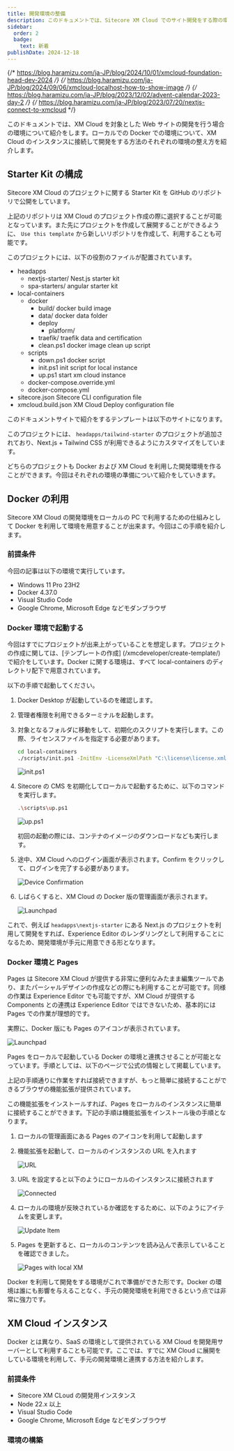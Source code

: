 ```yaml
---
title: 開発環境の整備
description: このドキュメントでは、Sitecore XM Cloud でのサイト開発をする際の環境について紹介をします。
sidebar:
  order: 2
  badge:
    text: 新着
publishDate: 2024-12-18
---
```


{/* https://blog.haramizu.com/ja-JP/blog/2024/10/01/xmcloud-foundation-head-dev-2024 */}
{/* https://blog.haramizu.com/ja-JP/blog/2024/09/06/xmcloud-localhost-how-to-show-image */}
{/* https://blog.haramizu.com/ja-JP/blog/2023/12/02/advent-calendar-2023-day-2 */}
{/* https://blog.haramizu.com/ja-JP/blog/2023/07/20/nextjs-connect-to-xmcloud */}


このドキュメントでは、XM Cloud を対象とした Web サイトの開発を行う場合の環境について紹介をします。ローカルでの Docker での環境について、XM Cloud のインスタンスに接続して開発をする方法のそれぞれの環境の整え方を紹介します。

## Starter Kit の構成

Sitecore XM Cloud のプロジェクトに関する Starter Kit を GitHub のリポジトリで公開をしています。

<LinkCard
  title="XM Cloud Front End Application Starter Kits"
  href="https://github.com/sitecorelabs/xmcloud-foundation-head"
  target="_blank"
  description="This repository contains the Next.js Starter Kit, and the SPA Starters monorepo (which includes a Node Proxy Application and and SPA starter apps) for Sitecore XM Cloud Development. It is intended to get developers up and running quickly with a new front end project that is integrated with Sitecore XM Cloud."
/>

上記のリポジトリは XM Cloud のプロジェクト作成の際に選択することが可能となっています。また先にプロジェクトを作成して展開することができるように、 `Use this template` から新しいリポジトリを作成して、利用することも可能です。

このプロジェクトには、以下の役割のファイルが配置されています。

<FileTree>

- headapps
  - nextjs-starter/ Nest.js starter kit
  - spa-starters/ angular starter kit
- local-containers
  - docker
    - build/ docker build image
    - data/ docker data folder
    - deploy
      - platform/
    - traefik/ traefik data and certification
    - clean.ps1 docker image clean up script
  - scripts
    - down.ps1 docker script
    - init.ps1 init script for local instance
    - up.ps1 start xm cloud instance
  - docker-compose.override.yml
  - docker-compose.yml
- sitecore.json Sitecore CLI configuration file
- xmcloud.build.json XM Cloud Deploy configuration file

</FileTree>

このドキュメントサイトで紹介をするテンプレートは以下のサイトになります。

<LinkCard
  title="Tailwind CSS Starter Kit"
  href="https://github.com/haramizu/tailwind-starter"
  target="_blank"
/>

このプロジェクトには、 `headapps/tailwind-starter` のプロジェクトが追加されており、Next.js + Tailwind CSS が利用できるようにカスタマイズをしています。

どちらのプロジェクトも Docker および XM Cloud を利用した開発環境を作ることができます。今回はそれぞれの環境の準備について紹介をしていきます。

## Docker の利用

Sitecore XM Cloud の開発環境をローカルの PC で利用するための仕組みとして Docker を利用して環境を用意することが出来ます。今回はこの手順を紹介します。

### 前提条件

今回の記事は以下の環境で実行しています。

- Windows 11 Pro 23H2
- Docker 4.37.0
- Visual Studio Code
- Google Chrome, Microsoft Edge などモダンブラウザ

### Docker 環境で起動する

今回はすでにプロジェクトが出来上がっていることを想定します。プロジェクトの作成に関しては、[テンプレートの作成]
(/xmcdeveloper/create-template/) で紹介をしています。Docker に関する環境は、すべて local-containers のディレクトリ配下で用意されています。

以下の手順で起動してください。

<Steps>

1. Docker Desktop が起動しているのを確認します。

2. 管理者権限を利用できるターミナルを起動します。

3. 対象となるフォルダに移動をして、初期化のスクリプトを実行します。この際、ライセンスファイルを指定する必要があります。

   ```bash
   cd local-containers
   ./scripts/init.ps1 -InitEnv -LicenseXmlPath "C:\license\license.xml" -AdminPassword "DesiredAdminPassword"
   ```

   ![init.ps1](../../../assets/xmcdeveloper/developerenvironment01.png)

4. Sitecore の CMS を初期化してローカルで起動するために、以下のコマンドを実行します。

   ```bash
   .\scripts\up.ps1
   ```

   ![up.ps1](../../../assets/xmcdeveloper/developerenvironment02.png)

   初回の起動の際には、コンテナのイメージのダウンロードなども実行します。

5. 途中、XM Cloud へのログイン画面が表示されます。Confirm をクリックして、ログインを完了する必要があります。

   ![Device Confirmation](../../../assets/xmcdeveloper/developerenvironment03.png)

6. しばらくすると、XM Cloud の Docker 版の管理画面が表示されます。

   ![Launchpad](../../../assets/xmcdeveloper/developerenvironment04.png)

</Steps>

これで、例えば `headapps\nextjs-starter` にある Next.js のプロジェクトを利用して開発をすれば、Experience Editor のレンダリングとして利用することになるため、開発環境が手元に用意できる形となります。

### Docker 環境と Pages

Pages は Sitecore XM Cloud が提供する非常に便利なみたまま編集ツールであり、またパーシャルデザインの作成などの際にも利用することが可能です。同様の作業は Experience Editor でも可能ですが、XM Cloud が提供する Components との連携は Experience Editor ではできないため、基本的には Pages での作業が理想的です。

実際に、Docker 版にも Pages のアイコンが表示されています。

![Launchpad](../../../assets/xmcdeveloper/developerenvironment04.png)

Pages をローカルで起動している Docker の環境と連携させることが可能となっています。手順としては、以下のページで公式の情報として掲載しています。

<LinkCard
  title="Connect XM Cloud Pages to your local XM instance"
  href="https://doc.sitecore.com/xmc/en/developers/xm-cloud/connect-xm-cloud-pages-to-your-local-xm-instance.html"
  target="_blank"
  description="When you use Docker for full-stack development in XM Cloud, and after you set up your local XM Cloud development environment, XM Cloud Pages is not connected to your locally running XM instance."
/>

上記の手順通りに作業をすれば接続できますが、もっと簡単に接続することができるブラウザの機能拡張が提供されています。

<LinkCard
  title="Sitecore XM Cloud Extensions"
  href="https://chromewebstore.google.com/detail/sitecore-xm-cloud-extensi/pkonhbljhhbhbdjkacgmafheaebijmjh?pli=1"
  target="_blank"
  description="Browser extension that improves Sitecore XM Cloud user experience."
/>

この機能拡張をインストールすれば、Pages をローカルのインスタンスに簡単に接続することができます。下記の手順は機能拡張をインストール後の手順となります。

<Steps>

1. ローカルの管理画面にある Pages のアイコンを利用して起動します

2. 機能拡張を起動して、ローカルのインスタンスの URL を入れます

   ![URL](../../../assets/xmcdeveloper/developerenvironment05.png)

3. URL を設定すると以下のようにローカルのインスタンスに接続されます

   ![Connected](../../../assets/xmcdeveloper/developerenvironment06.png)

4. ローカルの環境が反映されているか確認をするために、以下のようにアイテムを変更します。

   ![Update Item](../../../assets/xmcdeveloper/developerenvironment07.png)

5. Pages を更新すると、ローカルのコンテンツを読み込んで表示していることを確認できました。

   ![Pages with local XM](../../../assets/xmcdeveloper/developerenvironment08.png)

</Steps>

Docker を利用して開発をする環境がこれで準備ができた形です。Docker の環境は誰にも影響を与えることなく、手元の開発環境を利用できるという点では非常に強力です。

## XM Cloud インスタンス

Docker とは異なり、SaaS の環境として提供されている XM Cloud を開発用サーバーとして利用することも可能です。ここでは、すでに XM Cloud に展開をしている環境を利用して、手元の開発環境と連携する方法を紹介します。

### 前提条件

- Sitecore XM CLoud の開発用インスタンス
- Node 22.x 以上
- Visual Studio Code
- Google Chrome, Microsoft Edge などモダンブラウザ

### 環境の構築

